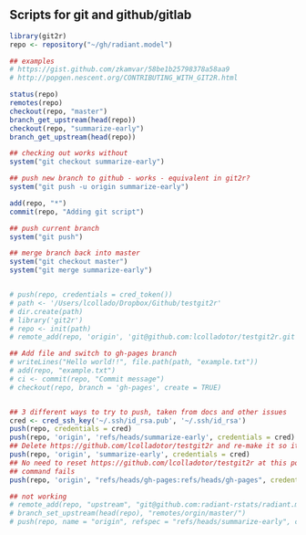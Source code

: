 ## Scripts for git and github/gitlab


```r
library(git2r)
repo <- repository("~/gh/radiant.model")

## examples
# https://gist.github.com/zkamvar/58be1b25798378a58aa9
# http://popgen.nescent.org/CONTRIBUTING_WITH_GIT2R.html

status(repo)
remotes(repo)
checkout(repo, "master")
branch_get_upstream(head(repo))
checkout(repo, "summarize-early")
branch_get_upstream(head(repo))

## checking out works without 
system("git checkout summarize-early")

## push new branch to github - works - equivalent in git2r?
system("git push -u origin summarize-early")

add(repo, "*")
commit(repo, "Adding git script")

## push current branch
system("git push")

## merge branch back into master
system("git checkout master")
system("git merge summarize-early")


# push(repo, credentials = cred_token())
# path <- '/Users/lcollado/Dropbox/Github/testgit2r'
# dir.create(path)
# library('git2r')
# repo <- init(path)
# remote_add(repo, 'origin', 'git@github.com:lcolladotor/testgit2r.git')

## Add file and switch to gh-pages branch
# writeLines("Hello world!!", file.path(path, "example.txt"))
# add(repo, "example.txt")
# ci <- commit(repo, "Commit message")
# checkout(repo, branch = 'gh-pages', create = TRUE)


## 3 different ways to try to push, taken from docs and other issues
cred <- cred_ssh_key('~/.ssh/id_rsa.pub', '~/.ssh/id_rsa')
push(repo, credentials = cred)
push(repo, 'origin', 'refs/heads/summarize-early', credentials = cred)
## Delete https://github.com/lcolladotor/testgit2r and re-make it so it's clean
push(repo, 'origin', 'summarize-early', credentials = cred)
## No need to reset https://github.com/lcolladotor/testgit2r at this point since the above
## command fails
push(repo, 'origin', "refs/heads/gh-pages:refs/heads/gh-pages", credentials = cred)

## not working
# remote_add(repo, "upstream", "git@github.com:radiant-rstats/radiant.model.git")
# branch_set_upstream(head(repo), "remotes/orgin/master/")
# push(repo, name = "origin", refspec = "refs/heads/summarize-early", credentials = cred)
```
